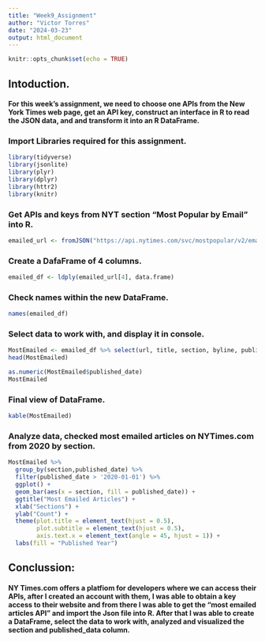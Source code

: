 ```yaml
---
title: "Week9_Assignment"
author: "Victor Torres"
date: "2024-03-23"
output: html_document
---
```


```r
knitr::opts_chunk$set(echo = TRUE)
```

## Intoduction.

#### For this week's assignment, we need to choose one APIs from the New York Times web page, get an API key, construct an interface in R to read the JSON data, and and transform it into an R DataFrame. 

### Import Libraries required for this assignment.

```r
library(tidyverse)
library(jsonlite)
library(plyr)
library(dplyr)
library(httr2)
library(knitr)
```

### Get APIs and keys from NYT section "Most Popular by Email" into R.

```r
emailed_url <- fromJSON("https://api.nytimes.com/svc/mostpopular/v2/emailed/1.json?api-key=w8OnkqtBI6BsPbTAlCiAyQNJ0LCCRM7F", flatten = TRUE)
```

### Create a DafaFrame of 4 columns.

```r
emailed_df <- ldply(emailed_url[4], data.frame)
```

### Check names within the new DataFrame.

```r
names(emailed_df)

```
### Select data to work with, and display it in console.

```r
MostEmailed <- emailed_df %>% select(url, title, section, byline, published_date)
head(MostEmailed) 
```
```r
as.numeric(MostEmailed$published_date)
MostEmailed
```

### Final view of DataFrame.

```r
kable(MostEmailed)
```

### Analyze data, checked most emailed articles on NYTimes.com from 2020 by section.

```r
MostEmailed %>% 
  group_by(section,published_date) %>%
  filter(published_date > '2020-01-01') %>%
  ggplot() +
  geom_bar(aes(x = section, fill = published_date)) +
  ggtitle("Most Emailed Articles") +
  xlab("Sections") +
  ylab("Count") +
  theme(plot.title = element_text(hjust = 0.5),
        plot.subtitle = element_text(hjust = 0.5),
        axis.text.x = element_text(angle = 45, hjust = 1)) +
  labs(fill = "Published Year")
```

## Conclussion: 

#### NY Times.com offers a platfiom for developers where we can access their APIs, after I created an account with them, I was able to obtain a key access to their website and from there I was able to get the "most emailed articles API" and import the Json file into R. After that I was able to create a DataFrame, select the data to work with, analyzed and visualized the section and published_data column.

